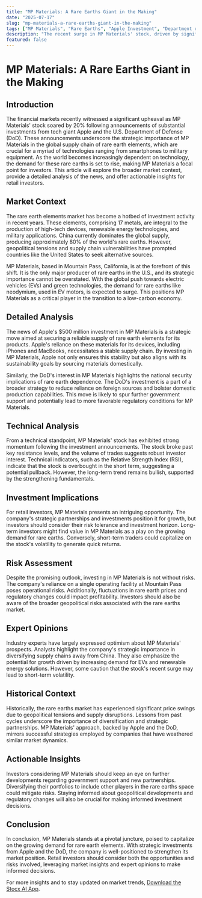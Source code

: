 ```yaml
---
title: "MP Materials: A Rare Earths Giant in the Making"
date: "2025-07-17"
slug: "mp-materials-a-rare-earths-giant-in-the-making"
tags: ["MP Materials", "Rare Earths", "Apple Investment", "Department of Defense", "Stock Market", "Investment Strategy", "Tech Stocks", "Sustainability", "Geopolitical Risks", "Green Technology"]
description: "The recent surge in MP Materials' stock, driven by significant investments from Apple and the Department of Defense, has put the company in the spotlight. This pivotal moment for MP Materials is not just a testament to its strategic importance in the rare earths sector but also highlights the growing demand for these critical elements in modern technology. With Apple's $500 million investment and the DoD's backing, MP Materials is well-positioned to capitalize on the increasing reliance on rare earth elements for electronics, defense, and renewable energy solutions. This post will delve into the implications of these investments, analyze market trends, assess potential risks, and provide actionable insights for retail investors looking to leverage this opportunity."
featured: false
---
```


# MP Materials: A Rare Earths Giant in the Making

## Introduction
The financial markets recently witnessed a significant upheaval as MP Materials' stock soared by 20% following announcements of substantial investments from tech giant Apple and the U.S. Department of Defense (DoD). These announcements underscore the strategic importance of MP Materials in the global supply chain of rare earth elements, which are crucial for a myriad of technologies ranging from smartphones to military equipment. As the world becomes increasingly dependent on technology, the demand for these rare earths is set to rise, making MP Materials a focal point for investors. This article will explore the broader market context, provide a detailed analysis of the news, and offer actionable insights for retail investors.

## Market Context
The rare earth elements market has become a hotbed of investment activity in recent years. These elements, comprising 17 metals, are integral to the production of high-tech devices, renewable energy technologies, and military applications. China currently dominates the global supply, producing approximately 80% of the world's rare earths. However, geopolitical tensions and supply chain vulnerabilities have prompted countries like the United States to seek alternative sources.

MP Materials, based in Mountain Pass, California, is at the forefront of this shift. It is the only major producer of rare earths in the U.S., and its strategic importance cannot be overstated. With the global push towards electric vehicles (EVs) and green technologies, the demand for rare earths like neodymium, used in EV motors, is expected to surge. This positions MP Materials as a critical player in the transition to a low-carbon economy.

## Detailed Analysis
The news of Apple's $500 million investment in MP Materials is a strategic move aimed at securing a reliable supply of rare earth elements for its products. Apple's reliance on these materials for its devices, including iPhones and MacBooks, necessitates a stable supply chain. By investing in MP Materials, Apple not only ensures this stability but also aligns with its sustainability goals by sourcing materials domestically.

Similarly, the DoD's interest in MP Materials highlights the national security implications of rare earth dependence. The DoD's investment is a part of a broader strategy to reduce reliance on foreign sources and bolster domestic production capabilities. This move is likely to spur further government support and potentially lead to more favorable regulatory conditions for MP Materials.

## Technical Analysis
From a technical standpoint, MP Materials' stock has exhibited strong momentum following the investment announcements. The stock broke past key resistance levels, and the volume of trades suggests robust investor interest. Technical indicators, such as the Relative Strength Index (RSI), indicate that the stock is overbought in the short term, suggesting a potential pullback. However, the long-term trend remains bullish, supported by the strengthening fundamentals.

## Investment Implications
For retail investors, MP Materials presents an intriguing opportunity. The company's strategic partnerships and investments position it for growth, but investors should consider their risk tolerance and investment horizon. Long-term investors might find value in MP Materials as a play on the growing demand for rare earths. Conversely, short-term traders could capitalize on the stock's volatility to generate quick returns.

## Risk Assessment
Despite the promising outlook, investing in MP Materials is not without risks. The company's reliance on a single operating facility at Mountain Pass poses operational risks. Additionally, fluctuations in rare earth prices and regulatory changes could impact profitability. Investors should also be aware of the broader geopolitical risks associated with the rare earths market.

## Expert Opinions
Industry experts have largely expressed optimism about MP Materials' prospects. Analysts highlight the company's strategic importance in diversifying supply chains away from China. They also emphasize the potential for growth driven by increasing demand for EVs and renewable energy solutions. However, some caution that the stock's recent surge may lead to short-term volatility.

## Historical Context
Historically, the rare earths market has experienced significant price swings due to geopolitical tensions and supply disruptions. Lessons from past cycles underscore the importance of diversification and strategic partnerships. MP Materials' approach, backed by Apple and the DoD, mirrors successful strategies employed by companies that have weathered similar market dynamics.

## Actionable Insights
Investors considering MP Materials should keep an eye on further developments regarding government support and new partnerships. Diversifying their portfolios to include other players in the rare earths space could mitigate risks. Staying informed about geopolitical developments and regulatory changes will also be crucial for making informed investment decisions.

## Conclusion
In conclusion, MP Materials stands at a pivotal juncture, poised to capitalize on the growing demand for rare earth elements. With strategic investments from Apple and the DoD, the company is well-positioned to strengthen its market position. Retail investors should consider both the opportunities and risks involved, leveraging market insights and expert opinions to make informed decisions.

For more insights and to stay updated on market trends, [Download the Stocx AI App](https://stocx.co).
